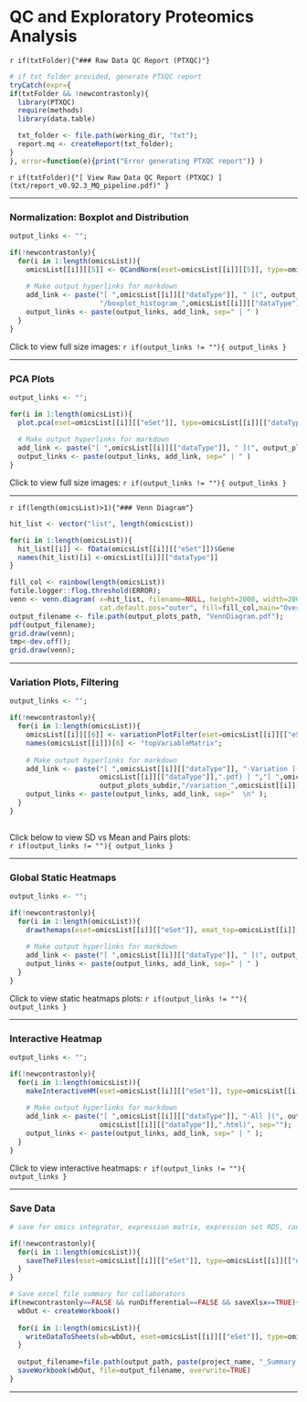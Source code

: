 # QC and Exploratory Proteomics Analysis

`r if(txtFolder){"### Raw Data QC Report (PTXQC)"}`
```r
# if txt folder provided, generate PTXQC report
tryCatch(expr={
if(txtFolder && !newcontrastonly){
  library(PTXQC)
  require(methods)
  library(data.table)

  txt_folder <- file.path(working_dir, "txt");
  report.mq <- createReport(txt_folder);
}
}, error=function(e){print("Error generating PTXQC report")} )
```
`r if(txtFolder){"[ View Raw Data QC Report (PTXQC) ](txt/report_v0.92.3_MQ_pipeline.pdf)" }` 

---

### Normalization: Boxplot and Distribution
```r
output_links <- "";

if(!newcontrastonly){
  for(i in 1:length(omicsList)){
    omicsList[[i]][[5]] <- QCandNorm(eset=omicsList[[i]][[5]], type=omicsList[[i]][[1]], norm=norm_method)
    
    # Make output hyperlinks for markdown
    add_link <- paste("[ ",omicsList[[i]][["dataType"]], " ](", output_plots_subdir,
                      "/boxplot_histogram_",omicsList[[i]][["dataType"]],".pdf)", sep="")
    output_links <- paste(output_links, add_link, sep=" | " )
  }
}

```
Click to view full size images: `r if(output_links != ""){ output_links }`  

---

### PCA Plots
```r
output_links <- "";

for(i in 1:length(omicsList)){
  plot.pca(eset=omicsList[[i]][["eSet"]], type=omicsList[[i]][["dataType"]])
  
  # Make output hyperlinks for markdown
  add_link <- paste("[ ",omicsList[[i]][["dataType"]], " ](", output_plots_subdir,"/PCAplots_",omicsList[[i]][["dataType"]],".pdf)", sep="")
  output_links <- paste(output_links, add_link, sep=" | " )
}

```
Click to view full size images: `r if(output_links != ""){ output_links }`  

---

`r if(length(omicsList)>1){"### Venn Diagram"}`
```r

hit_list <- vector("list", length(omicsList))

for(i in 1:length(omicsList)){
  hit_list[[i]] <- fData(omicsList[[i]][["eSet"]])$Gene
  names(hit_list)[i] <-omicsList[[i]][["dataType"]]
}

fill_col <- rainbow(length(omicsList))
futile.logger::flog.threshold(ERROR);
venn <- venn.diagram( x=hit_list, filename=NULL, height=2000, width=2000, 
                      cat.default.pos="outer", fill=fill_col,main="Overlap" );
output_filename <- file.path(output_plots_path, "VennDiagram.pdf");
pdf(output_filename);
grid.draw(venn);
tmp<-dev.off();
grid.draw(venn);

```

---

### Variation Plots, Filtering
```r
output_links <- "";

if(!newcontrastonly){
  for(i in 1:length(omicsList)){
    omicsList[[i]][[6]] <- variationPlotFilter(eset=omicsList[[i]][["eSet"]], type=omicsList[[i]][["dataType"]]);
    names(omicsList[[i]])[6] <- "topVariableMatrix";
    
    # Make output hyperlinks for markdown
    add_link <- paste("[ ",omicsList[[i]][["dataType"]], "-Variation ](", output_plots_subdir,"/variation_",
                      omicsList[[i]][["dataType"]],".pdf) | ","[ ",omicsList[[i]][["dataType"]], "-Pairs ](",
                      output_plots_subdir,"/variation_",omicsList[[i]][["dataType"]],".jpeg)", sep="");
    output_links <- paste(output_links, add_link, sep="  \n" );
  }
}
  
```
Click below to view SD vs Mean and Pairs plots:  
`r if(output_links != ""){ output_links }`  

---

### Global Static Heatmaps
```r
output_links <- "";

if(!newcontrastonly){
  for(i in 1:length(omicsList)){
    drawthemaps(eset=omicsList[[i]][["eSet"]], emat_top=omicsList[[i]][["topVariableMatrix"]], type=omicsList[[i]][["dataType"]]);
    
    # Make output hyperlinks for markdown
    add_link <- paste("[ ",omicsList[[i]][["dataType"]], " ](", output_plots_subdir,"/heatmaps_",omicsList[[i]][["dataType"]],".pdf)", sep="")
    output_links <- paste(output_links, add_link, sep=" | " )
  }
}

```
Click to view static heatmaps plots: `r if(output_links != ""){ output_links }`  

---

### Interactive Heatmap
```r
output_links <- "";

if(!newcontrastonly){
  for(i in 1:length(omicsList)){
    makeInteractiveHM(eset=omicsList[[i]][["eSet"]], type=omicsList[[i]][["dataType"]]);
    
    # Make output hyperlinks for markdown
    add_link <- paste("[ ",omicsList[[i]][["dataType"]], "-All ](", output_plots_subdir,"/heatmap_all_",
                      omicsList[[i]][["dataType"]],".html)", sep="");
    output_links <- paste(output_links, add_link, sep=" | " );
  }
}

```

Click to view interactive heatmaps: `r if(output_links != ""){ output_links }`  

---

### Save Data
```r

# save for omics integrator, expression matrix, expression set RDS, ranked list for GSEA

if(!newcontrastonly){
  for(i in 1:length(omicsList)){
    saveTheFiles(eset=omicsList[[i]][["eSet"]], type=omicsList[[i]][["dataType"]]);
  }
}  

# Save excel file summary for collaborators
if(newcontrastonly==FALSE && runDifferential==FALSE && saveXlsx==TRUE){    
  wbOut <- createWorkbook()
  
  for(i in 1:length(omicsList)){
    writeDataToSheets(wb=wbOut, eset=omicsList[[i]][["eSet"]], type=omicsList[[i]][["dataType"]]);
  } 
  
  output_filename=file.path(output_path, paste(project_name, "_Summary.xlsx", sep=""))
  saveWorkbook(wbOut, file=output_filename, overwrite=TRUE)
}

``` 

---


